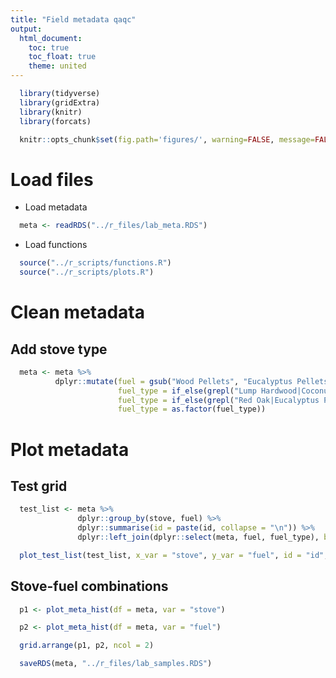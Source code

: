 ```yaml
---
title: "Field metadata qaqc"
output:
  html_document:
    toc: true
    toc_float: true
    theme: united
---
```


```r
  library(tidyverse)
  library(gridExtra)
  library(knitr)
  library(forcats)
```

```r
  knitr::opts_chunk$set(fig.path='figures/', warning=FALSE, message=FALSE, cache=FALSE)
```

# Load files

* Load metadata

```r
  meta <- readRDS("../r_files/lab_meta.RDS")
```

* Load functions

```r
  source("../r_scripts/functions.R")
  source("../r_scripts/plots.R")
```

# Clean metadata

## Add stove type

```r
  meta <- meta %>%
          dplyr::mutate(fuel = gsub("Wood Pellets", "Eucalyptus Pellets", fuel),
                        fuel_type = if_else(grepl("Lump Hardwood|Coconut Charcoal", fuel), "charcoal", "wood"),
                        fuel_type = if_else(grepl("Red Oak|Eucalyptus Pellets", fuel), "pellets", fuel_type),
                        fuel_type = as.factor(fuel_type))
```

# Plot metadata

## Test grid

```r
  test_list <- meta %>%
               dplyr::group_by(stove, fuel) %>%
               dplyr::summarise(id = paste(id, collapse = "\n")) %>%
               dplyr::left_join(dplyr::select(meta, fuel, fuel_type), by = "fuel")

  plot_test_list(test_list, x_var = "stove", y_var = "fuel", id = "id", fill_color = "fuel_type")
```

## Stove-fuel combinations

```r
  p1 <- plot_meta_hist(df = meta, var = "stove")

  p2 <- plot_meta_hist(df = meta, var = "fuel")

  grid.arrange(p1, p2, ncol = 2)
```
```r
  saveRDS(meta, "../r_files/lab_samples.RDS")
```

